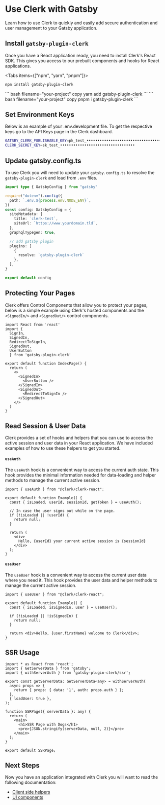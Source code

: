 
# Use Clerk with Gatsby

Learn how to use Clerk to quickly and easily add secure authentication and user management to your Gatsby application.

## Install `gatsby-plugin-clerk`

Once you have a React application ready, you need to install Clerk's React SDK. This gives you access to our prebuilt components and hooks for React applications.

<Tabs items={["npm", "yarn", "pnpm"]}>
  <Tab>
  ``` bash filename="your-project" copy
  npm install gatsby-plugin-clerk
  ```
  </Tab>
  <Tab>
   ``` bash filename="your-project" copy
   yarn add gatsby-plugin-clerk
   ```
   </Tab>
  <Tab>
  ``` bash filename="your-project" copy
  pnpm i gatsby-plugin-clerk
  ```
  </Tab>
</Tabs>

## Set Environment Keys

Below is an example of your .env.development file. To get the respective keys go to the API Keys page in the Clerk dashboard.

```sh copy filename=".env.development"
GATSBY_CLERK_PUBLISHABLE_KEY=pk_test_••••••••••••••••••••••••••••••••••
CLERK_SECRET_KEY=sk_test_••••••••••••••••••••••••••••••••••
```

## Update gatsby.config.ts

To use Clerk you will need to update your `gatsby.config.ts` to resolve the `gatsby-plugin-clerk` and load from `.env` files.

```ts filename="gatsby.config.js"" copy
import type { GatsbyConfig } from "gatsby"

require("dotenv").config({
  path: `.env.${process.env.NODE_ENV}`,
})
const config: GatsbyConfig = {
  siteMetadata: {
    title: `clerk-test`,
    siteUrl: `https://www.yourdomain.tld`,
  },
  graphqlTypegen: true,

  // add gatsby plugin
  plugins: [
    {
      resolve: `gatsby-plugin-clerk`
    },
  ],
}

export default config
```

## Protecting Your Pages

Clerk offers Control Components that allow you to protect your pages, below is a simple example using Clerk's hosted components and the `<SignedIn/>` and `<SignedOut/>` control components.

```tsx filename="index.tsx" copy
import React from 'react'
import {
  SignIn,
  SignedIn,
  RedirectToSignIn,
  SignedOut,
  UserButton
  } from 'gatsby-plugin-clerk'

export default function IndexPage() {
  return (
    <>
      <SignedIn>
        <UserButton />
      </SignedIn>
      <SignedOut>
        <RedirectToSignIn />
      </SignedOut>
    </>
  )
}
```


## Read Session & User Data

Clerk provides a set of hooks and helpers that you can use to access the active session and user data in your React application. We have included examples of how to use these helpers to get you started.

#### `useAuth`

The `useAuth` hook is a convenient way to access the current auth state. This hook provides the minimal information needed for data-loading and helper methods to manage the current active session.

```tsx copy filename="pages/example.tsx"
import { useAuth } from "@clerk/clerk-react";

export default function Example() {
  const { isLoaded, userId, sessionId, getToken } = useAuth();

  // In case the user signs out while on the page.
  if (!isLoaded || !userId) {
    return null;
  }

  return (
    <div>
      Hello, {userId} your current active session is {sessionId}
    </div>
  );
}
```

#### `useUser`

The `useUser` hook is a convenient way to access the current user data where you need it. This hook provides the user data and helper methods to manage the current active session.

```tsx copy filename="pages/example.tsx"
import { useUser } from "@clerk/clerk-react";

export default function Example() {
  const { isLoaded, isSignedIn, user } = useUser();

  if (!isLoaded || !isSignedIn) {
    return null;
  }

  return <div>Hello, {user.firstName} welcome to Clerk</div>;
}
```

## SSR Usage

```tsx copy filename="pages/SSRPage.tsx"
import * as React from 'react';
import { GetServerData } from 'gatsby';
import { withServerAuth } from 'gatsby-plugin-clerk/ssr';

export const getServerData: GetServerData<any> = withServerAuth(
  async props => {
    return { props: { data: '1', auth: props.auth } };
  },
  { loadUser: true },
);

function SSRPage({ serverData }: any) {
  return (
    <main>
      <h1>SSR Page with Dogs</h1>
      <pre>{JSON.stringify(serverData, null, 2)}</pre>
    </main>
  );
}

export default SSRPage;
```


## Next Steps

Now you have an application integrated with Clerk you will want to read the following documentation:

- [Client side helpers](/sdk/shared/use-auth)
- [UI components](/components/authentication/sign-in)
